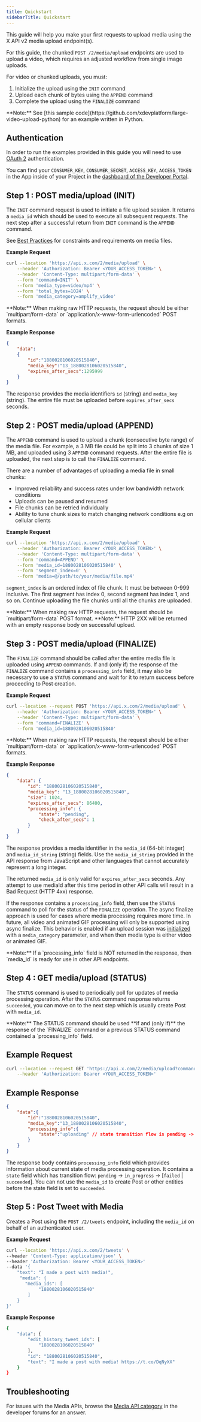 ```yaml
---
title: Quickstart
sidebarTitle: Quickstart
---
```


This guide will help you make your first requests to upload media using the X API v2 media upload endpoint(s).

For this guide, the chunked `POST /2/media/upload` endpoints are used to upload a video, which requires an adjusted workflow from single image uploads.

For video or chunked uploads, you must:
1. Initialize the upload using the `INIT` command
1. Upload each chunk of bytes using the `APPEND` command
1. Complete the upload using the `FINALIZE` command

<Note>
**Note:** See [this sample code](https://github.com/xdevplatform/large-video-upload-python) for an example written in Python.
</Note>

## Authentication

In order to run the examples provided in this guide you will need to use [OAuth 2](/resources/fundamentals/authentication/oauth-2-0/overview) authentication.

You can find your `CONSUMER_KEY`, `CONSUMER_SECRET`, `ACCESS_KEY`, `ACCESS_TOKEN` in the App inside of your Project in the [dashboard of the Developer Portal](https://developer.x.com/en/portal/projects-and-apps).

## Step 1 : POST media/upload (INIT)

The `INIT` command request is used to initiate a file upload session. It returns a `media_id` which should be used to execute all subsequent requests. The next step after a successful return from `INIT` command is the `APPEND` command.

See [Best Practices](/x-api/media/quickstart/best-practices) for constraints and requirements on media files.

**Example Request**

```bash
curl --location 'https://api.x.com/2/media/upload' \
    --header 'Authorization: Bearer <YOUR_ACCESS_TOKEN>' \
    --header 'Content-Type: multipart/form-data' \
    --form 'command=INIT' \
    --form 'media_type=video/mp4' \
    --form 'total_bytes=1024' \
    --form 'media_category=amplify_video'
```

<Note>
**Note:** When making raw HTTP requests, the request should be either `multipart/form-data` or `application/x-www-form-urlencoded` POST formats.
</Note>

**Example Response**

```json
{
    "data":
    {
        "id":"1880028106020515840",
        "media_key":"13_1880028106020515840",
        "expires_after_secs":1295999
    }
}
```

The response provides the media identifiers `id` (string) and `media_key` (string). The entire file must be uploaded before `expires_after_secs` seconds.

## Step 2 : POST media/upload (APPEND)

The `APPEND` command is used to upload a chunk (consecutive byte range) of the media file. For example, a 3 MB file could be split into 3 chunks of size 1 MB, and uploaded using 3 `APPEND` command requests. After the entire file is uploaded, the next step is to call the `FINALIZE` command.

<Info>
There are a number of advantages of uploading a media file in small chunks:

- Improved reliability and success rates under low bandwidth network conditions
- Uploads can be paused and resumed
- File chunks can be retried individually
- Ability to tune chunk sizes to match changing network conditions e.g on cellular clients
</Info>

**Example Request**

```bash
curl --location 'https://api.x.com/2/media/upload' \
    --header 'Authorization: Bearer <YOUR_ACCESS_TOKEN>' \
    --header 'Content-Type: multipart/form-data' \
    --form 'command=APPEND' \
    --form 'media_id=1880028106020515840' \
    --form 'segment_index=0' \
    --form 'media=@/path/to/your/media/file.mp4'
```

`segment_index` is an ordered index of file chunk. It must be between 0-999 inclusive. The first segment has index 0, second segment has index 1, and so on. Continue uploading the file chunks until all the chunks are uploaded.

<Note>
**Note:** When making raw HTTP requests, the request should be `multipart/form-data` POST format.
</Note>

<Note>
**Note:** HTTP 2XX will be returned with an empty response body on successful upload.
</Note>

## Step 3 : POST media/upload (FINALIZE)

The `FINALIZE` command should be called after the entire media file is uploaded using `APPEND` commands. If and (only if) the response of the `FINALIZE` command contains a `processing_info` field, it may also be necessary to use a `STATUS` command and wait for it to return success before proceeding to Post creation.

**Example Request**

```bash
curl --location --request POST 'https://api.x.com/2/media/upload' \
    --header 'Authorization: Bearer <YOUR_ACCESS_TOKEN>' \
    --header 'Content-Type: multipart/form-data' \
    --form 'command=FINALIZE' \
    --form 'media_id=1880028106020515840'
```

<Note>
**Note:** When making raw HTTP requests, the request should be either `multipart/form-data` or `application/x-www-form-urlencoded` POST formats.
</Note>

**Example Response**

```json
{
    "data": {
        "id": "1880028106020515840",
        "media_key": "13_1880028106020515840",
        "size": 1024,
        "expires_after_secs": 86400,
        "processing_info": {
            "state": "pending",
            "check_after_secs": 1
        }
    }
}
```

The response provides a media identifier in the `media_id` (64-bit integer) and `media_id_string` (string) fields. Use the `media_id_string` provided in the API response from JavaScript and other languages that cannot accurately represent a long integer.

The returned `media_id` is only valid for `expires_after_secs` seconds. Any attempt to use mediaId after this time period in other API calls will result in a Bad Request (HTTP 4xx) response.

If the response contains a `processing_info` field, then use the `STATUS` command to poll for the status of the `FINALIZE` operation. The async finalize approach is used for cases where media processing requires more time. In future, all video and animated GIF processing will only be supported using async finalize. This behavior is enabled if an upload session was [initialized](###INIT) with a `media_category` parameter, and when then media type is either video or animated GIF.

<Note>
**Note:**
If a `processing_info` field is NOT returned in the response, then `media_id` is ready for use in other API endpoints.
</Note>


## **Step 4 : GET media/upload (STATUS)**

The `STATUS` command is used to periodically poll for updates of media processing operation. After the `STATUS` command response returns `succeeded`, you can move on to the next step which is usually create Post with `media_id`.

<Note>
**Note:**
The STATUS command should be used **if and (only if)** the response of the `FINALIZE` command or a previous STATUS command contained a `processing_info` field.
</Note>

## **Example Request**

```bash
curl --location --request GET 'https://api.x.com/2/media/upload?command=STATUS&media_id=1880028106020515840' \
    --header 'Authorization: Bearer <YOUR_ACCESS_TOKEN>'
```

## **Example Response**
```json
{
    "data":{
        "id":"1880028106020515840",
        "media_key":"13_1880028106020515840",
        "processing_info":{
            "state":"uploading" // state transition flow is pending -> in_progress -> [failed|succeeded]
        }
    }
}
```

The response body contains `processing_info` field which provides information about current state of media processing operation. It contains a `state` field which has transition flow: `pending` -> `in_progress` -> [`failed` | `succeeded`]. You can not use the `media_id` to create Post or other entities before the state field is set to `succeeded`.

## Step 5 : Post Tweet with Media

Creates a Post using the `POST /2/tweets` endpoint, including the `media_id` on behalf of an authenticated user.

**Example Request**

```bash
curl --location 'https://api.x.com/2/tweets' \
--header 'Content-Type: application/json' \
--header 'Authorization: Bearer <YOUR_ACCESS_TOKEN>'
--data '{
    "text": "I made a post with media!",
     "media": {
       "media_ids": [
            "1880028106020515840"
        ]
    }
}'

```

**Example Response**

```bash
{
    "data": {
        "edit_history_tweet_ids": [
            "1880028106020515840"
        ],
        "id": "1880028106020515840",
        "text": "I made a post with media! https://t.co/DqNyXX"
    }
}
```


## Troubleshooting

For issues with the Media APIs, browse the [Media API category](https://devcommunity.x.com/c/x-api/media-apis) in the developer forums for an answer.